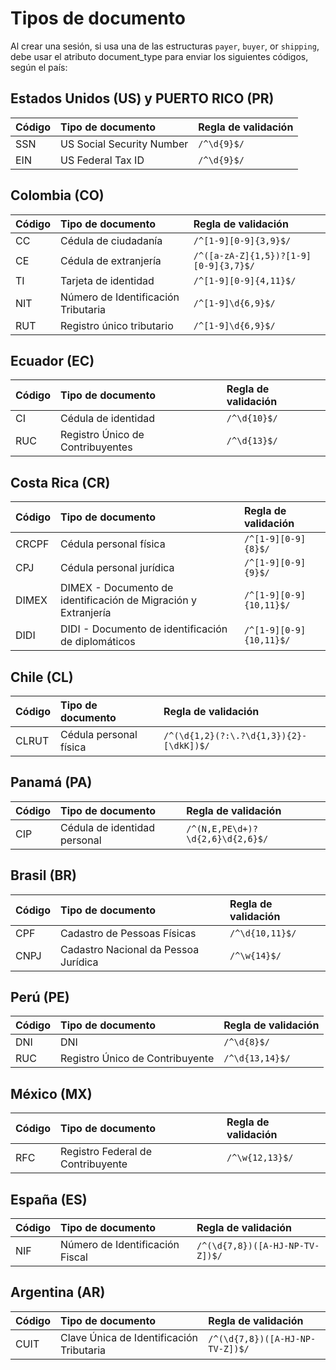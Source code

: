 # Tipos de documento

Al crear una sesión, si usa una de las estructuras `payer`, `buyer`, or `shipping`, debe usar el atributo document_type para enviar los siguientes códigos, según el país:

## Estados Unidos (US) y PUERTO RICO (PR)

| Código | Tipo de documento           | Regla de validación     |
| :--- | :------------------------- | :------------------ |
| SSN  | US Social Security Number   | `/^\d{9}$/`         |
| EIN  | US Federal Tax ID           | `/^\d{9}$/`         |

## Colombia (CO)
| Código | Tipo de documento               | Regla de validación                |
| :--- | :----------------------------- | :----------------------------- |
| CC   | Cédula de ciudadanía            | `/^[1-9][0-9]{3,9}$/`          |
| CE   | Cédula de extranjería           | `/^([a-zA-Z]{1,5})?[1-9][0-9]{3,7}$/` |
| TI   | Tarjeta de identidad            | `/^[1-9][0-9]{4,11}$/`         |
| NIT  | Número de Identificación Tributaria | `/^[1-9]\d{6,9}$/`         |
| RUT  | Registro único tributario       | `/^[1-9]\d{6,9}$/`             |

## Ecuador (EC)
| Código | Tipo de documento                | Regla de validación   |
| :--- | :------------------------------ | :---------------- |
| CI   | Cédula de identidad             | `/^\d{10}$/`      |
| RUC  | Registro Único de Contribuyentes | `/^\d{13}$/`      |


## Costa Rica (CR)
| Código  | Tipo de documento                                                | Regla de validación          |
| :---- | :-------------------------------------------------------------- | :----------------------- |
| CRCPF | Cédula personal física                                          | `/^[1-9][0-9]{8}$/`      |
| CPJ   | Cédula personal jurídica                                        | `/^[1-9][0-9]{9}$/`      |
| DIMEX | DIMEX - Documento de identificación de Migración y Extranjería  | `/^[1-9][0-9]{10,11}$/`  |
| DIDI  | DIDI - Documento de identificación de diplomáticos              | `/^[1-9][0-9]{10,11}$/`  |


## Chile (CL)
| Código  | Tipo de documento        | Regla de validación                              |
| :---- | :---------------------- | :------------------------------------------- |
| CLRUT | Cédula personal física  | `/^(\d{1,2}(?:\.?\d{1,3}){2}-[\dkK])$/`      |

## Panamá (PA)
| Código | Tipo de documento               | Regla de validación                          |
| :--- | :----------------------------- | :--------------------------------------- |
| CIP  | Cédula de identidad personal    | `/^(N,E,PE\d+)?\d{2,6}\d{2,6}$/`        |

## Brasil (BR)
| Código  | Tipo de documento                             | Regla de validación     |
| :---- | :------------------------------------------- | :------------------ |
| CPF   | Cadastro de Pessoas Físicas                  | `/^\d{10,11}$/`     |
| CNPJ  | Cadastro Nacional da Pessoa Jurídica          | `/^\w{14}$/`        |

## Perú (PE)
| Código | Tipo de documento                  | Regla de validación      |
| :--- | :-------------------------------- | :------------------- |
| DNI  | DNI                               | `/^\d{8}$/`          |
| RUC  | Registro Único de Contribuyente    | `/^\d{13,14}$/`      |

## México (MX)
| Código | Tipo de documento                   | Regla de validación      |
| :--- | :--------------------------------- | :------------------- |
| RFC  | Registro Federal de Contribuyente  | `/^\w{12,13}$/`      |

## España (ES)
| Código | Tipo de documento                 | Regla de validación                           |
| :--- | :------------------------------- | :---------------------------------------- |
| NIF  | Número de Identificación Fiscal   | `/^(\d{7,8})([A-HJ-NP-TV-Z])$/`          |

## Argentina (AR)
| Código | Tipo de documento                             | Regla de validación                           |
| :--- | :------------------------------------------- | :---------------------------------------- |
| CUIT | Clave Única de Identificación Tributaria      | `/^(\d{7,8})([A-HJ-NP-TV-Z])$/`           |
